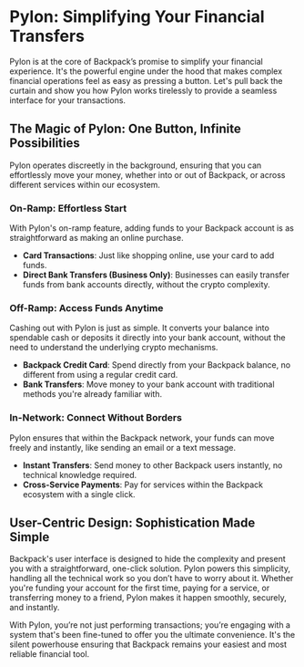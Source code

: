 # Pylon: Simplifying Your Financial Transfers

Pylon is at the core of Backpack’s promise to simplify your financial experience. It's the powerful engine under the hood that makes complex financial operations feel as easy as pressing a button. Let's pull back the curtain and show you how Pylon works tirelessly to provide a seamless interface for your transactions.

## The Magic of Pylon: One Button, Infinite Possibilities
Pylon operates discreetly in the background, ensuring that you can effortlessly move your money, whether into or out of Backpack, or across different services within our ecosystem.

### On-Ramp: Effortless Start
With Pylon's on-ramp feature, adding funds to your Backpack account is as straightforward as making an online purchase.

- **Card Transactions**: Just like shopping online, use your card to add funds.
- **Direct Bank Transfers (Business Only)**: Businesses can easily transfer funds from bank accounts directly, without the crypto complexity.

### Off-Ramp: Access Funds Anytime
Cashing out with Pylon is just as simple. It converts your balance into spendable cash or deposits it directly into your bank account, without the need to understand the underlying crypto mechanisms.

- **Backpack Credit Card**: Spend directly from your Backpack balance, no different from using a regular credit card.
- **Bank Transfers**: Move money to your bank account with traditional methods you're already familiar with.

### In-Network: Connect Without Borders
Pylon ensures that within the Backpack network, your funds can move freely and instantly, like sending an email or a text message.

- **Instant Transfers**: Send money to other Backpack users instantly, no technical knowledge required.
- **Cross-Service Payments**: Pay for services within the Backpack ecosystem with a single click.

## User-Centric Design: Sophistication Made Simple
Backpack's user interface is designed to hide the complexity and present you with a straightforward, one-click solution. Pylon powers this simplicity, handling all the technical work so you don’t have to worry about it. Whether you're funding your account for the first time, paying for a service, or transferring money to a friend, Pylon makes it happen smoothly, securely, and instantly.

With Pylon, you’re not just performing transactions; you’re engaging with a system that's been fine-tuned to offer you the ultimate convenience. It's the silent powerhouse ensuring that Backpack remains your easiest and most reliable financial tool.
